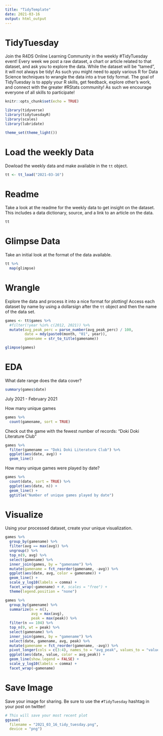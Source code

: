 ```yaml
---
title: "TidyTemplate"
date: 2021-03-16
output: html_output
---
```


# TidyTuesday

Join the R4DS Online Learning Community in the weekly #TidyTuesday event!
Every week we post a raw dataset, a chart or article related to that dataset, and ask you to explore the data.
While the dataset will be “tamed”, it will not always be tidy! As such you might need to apply various R for Data Science techniques to wrangle the data into a true tidy format.
The goal of TidyTuesday is to apply your R skills, get feedback, explore other’s work, and connect with the greater #RStats community!
As such we encourage everyone of all skills to participate!

```r

knitr::opts_chunk$set(echo = TRUE)

library(tidyverse)
library(tidytuesdayR)
library(scales)
library(lubridate)

theme_set(theme_light())

```

# Load the weekly Data

Dowload the weekly data and make available in the `tt` object.

```r

tt <- tt_load("2021-03-16")

```


# Readme

Take a look at the readme for the weekly data to get insight on the dataset.
This includes a data dictionary, source, and a link to an article on the data.

```r

tt

```


# Glimpse Data

Take an initial look at the format of the data available.

```r

tt %>% 
  map(glimpse)

```

# Wrangle

Explore the data and process it into a nice format for plotting! Access each dataset by name by using a dollarsign after the `tt` object and then the name of the data set.

```r

games <- tt$games %>%
  #filter(!year %in% c(2012, 2021)) %>%
  mutate(avg_peak_perc = parse_number(avg_peak_perc) / 100,
         date = mdy(paste0(month, "01", year)),
         gamename = str_to_title(gamename))

glimpse(games)

```

# EDA
What date range does the data cover?
```r
summary(games$date)
```
July 2021 - February 2021

How many unique games
```r
games %>%
  count(gamename, sort = TRUE)
```

Check out the game with the fewest number of records: "Doki Doki Literature Club"
```r
games %>%
  filter(gamename == "Doki Doki Literature Club") %>%
  ggplot(aes(date, avg)) +
  geom_line()
```


How many unique games were played by date?
```r
games %>%
  count(date, sort = TRUE) %>%
  ggplot(aes(date, n)) +
  geom_line() +
  ggtitle("Number of unique games played by date")
```

# Visualize

Using your processed dataset, create your unique visualization.

```r

games %>%
  group_by(gamename) %>%
  filter(avg == max(avg)) %>%
  ungroup() %>% 
  top_n(9, avg) %>%
  select(gamename) %>%
  inner_join(games, by = "gamename") %>%
  mutate(gamename = fct_reorder(gamename, -avg)) %>%
  ggplot(aes(date, avg, color = gamename)) +
  geom_line() +
  scale_y_log10(labels = comma) +
  facet_wrap(~gamename) + #, scales = "free") +
  theme(legend.position = "none")
```


```r
games %>%
  group_by(gamename) %>%
  summarize(n = n(),
            avg = max(avg),
            peak = max(peak)) %>%
  filter(n == 104) %>%
  top_n(9, wt = peak) %>%
  select(gamename) %>%
  inner_join(games, by = "gamename") %>%
  select(date, gamename, avg, peak) %>%
  mutate(gamename = fct_reorder(gamename, -avg)) %>%
  pivot_longer(cols = c(3:4), names_to = "avg_peak", values_to = "value") %>%
  ggplot(aes(date, value, color = avg_peak)) +
  geom_line(show.legend = FALSE) +
  scale_y_log10(labels = comma) +
  facet_wrap(~gamename)
```


# Save Image

Save your image for sharing. Be sure to use the `#TidyTuesday` hashtag in your post on twitter! 

```r

# This will save your most recent plot
ggsave(
  filename = "2021_03_16_tidy_tuesday.png",
  device = "png")

```
